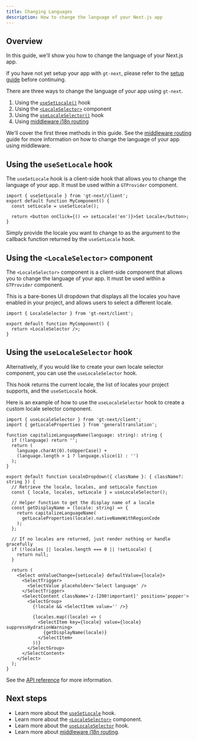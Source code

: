 ```yaml
---
title: Changing Languages
description: How to change the language of your Next.js app
---
```


## Overview

In this guide, we'll show you how to change the language of your Next.js app.

If you have not yet setup your app with `gt-next`, please refer to the [setup guide](/docs/next/guides/setup) before continuing.

There are three ways to change the language of your app using `gt-next`.

1. Using the [`useSetLocale()`](/docs/next/api/helpers/useSetLocale) hook
2. Using the [`<LocaleSelector>`](/docs/next/api/components/localeSelector) component
3. Using the [`useLocaleSelector()`](/docs/next/api/helpers/useLocaleSelector) hook
4. Using [middleware i18n routing](/docs/next/guides/middleware)

We'll cover the first three methods in this guide. See the [middleware routing](/docs/next/guides/middleware) guide for more information on how to change the language of your app using middleware.

## Using the `useSetLocale` hook

The `useSetLocale` hook is a client-side hook that allows you to change the language of your app. It must be used within a `GTProvider` component.

```tsx
import { useSetLocale } from 'gt-next/client';
export default function MyComponent() {
  const setLocale = useSetLocale();

  return <button onClick={() => setLocale('en')}>Set Locale</button>;
}
```

Simply provide the locale you want to change to as the argument to the callback function returned by the `useSetLocale` hook.

## Using the `<LocaleSelector>` component

The `<LocaleSelector>` component is a client-side component that allows you to change the language of your app. It must be used within a `GTProvider` component.

This is a bare-bones UI dropdown that displays all the locales you have enabled in your project, and allows users to select a different locale.

```tsx
import { LocaleSelector } from 'gt-next/client';

export default function MyComponent() {
  return <LocaleSelector />;
}
```

## Using the `useLocaleSelector` hook

Alternatively, if you would like to create your own locale selector component, you can use the `useLocaleSelector` hook.

This hook returns the current locale, the list of locales your project supports, and the `useSetLocale` hook.

Here is an example of how to use the `useLocaleSelector` hook to create a custom locale selector component.

```tsx copy
import { useLocaleSelector } from 'gt-next/client';
import { getLocaleProperties } from 'generaltranslation';

function capitalizeLanguageName(language: string): string {
  if (!language) return '';
  return (
    language.charAt(0).toUpperCase() +
    (language.length > 1 ? language.slice(1) : '')
  );
}

export default function LocaleDropdown({ className }: { className?: string }) {
  // Retrieve the locale, locales, and setLocale function
  const { locale, locales, setLocale } = useLocaleSelector();

  // Helper function to get the display name of a locale
  const getDisplayName = (locale: string) => {
    return capitalizeLanguageName(
      getLocaleProperties(locale).nativeNameWithRegionCode
    );
  };

  // If no locales are returned, just render nothing or handle gracefully
  if (!locales || locales.length === 0 || !setLocale) {
    return null;
  }

  return (
    <Select onValueChange={setLocale} defaultValue={locale}>
      <SelectTrigger>
        <SelectValue placeholder='Select language' />
      </SelectTrigger>
      <SelectContent className='z-[200!important]' position='popper'>
        <SelectGroup>
          {!locale && <SelectItem value='' />}

          {locales.map((locale) => (
            <SelectItem key={locale} value={locale} suppressHydrationWarning>
              {getDisplayName(locale)}
            </SelectItem>
          ))}
        </SelectGroup>
      </SelectContent>
    </Select>
  );
}
```

See the [API reference](/docs/next/api/helpers/useLocaleSelector) for more information.

## Next steps

- Learn more about the [`useSetLocale`](/docs/next/api/helpers/useSetLocale) hook.
- Learn more about the [`<LocaleSelector>`](/docs/next/api/components/localeSelector) component.
- Learn more about the [`useLocaleSelector`](/docs/next/api/helpers/useLocaleSelector) hook.
- Learn more about [middleware i18n routing](/docs/next/guides/middleware).